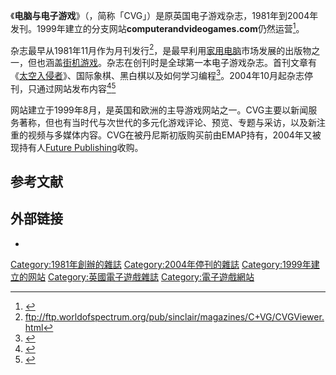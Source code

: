 {{NoteTA
| G1=Games
}}
{{Infobox Magazine
| title = 电脑与电子游戏
| english_title = Computer And Video Games
| image_file =
| image_size =
| image_caption =
| editor = 安迪·罗宾逊
| frequency = 月刊
| category = [[电脑杂志|电脑杂志]]
| company = [[Future_Publishing|Future Publishing]]
| firstdate = 1981年11月
| finaldate = 2004年10月
| finalnumber =
| country = [[英国|英国]]
| website = {{URL|http://www.computerandvideogames.com/}}
| issn = 0261-3697
}}

《'''电脑与电子游戏'''》（{{lang|en|''Computer and Video Games''}}，简称「CVG」）是原英国电子游戏杂志，1981年到2004年发刊。1999年建立的分支网站'''computerandvideogames.com'''仍然运营<ref>{{cite web |last=Lee |first=Dave |url=http://www.bbc.co.uk/news/technology-27486867 |title=BBC News - Computer and Video Games online magazine facing closure |publisher=Bbc.co.uk |date= |accessdate=21 May 2014 |archive-date=2014-08-23 |archive-url=https://web.archive.org/web/20140823163054/http://www.bbc.co.uk/news/technology-27486867 |dead-url=no }}</ref>。

杂志最早从1981年11月作为月刊发行<ref>ftp://ftp.worldofspectrum.org/pub/sinclair/magazines/C+VG/CVGViewer.html{{dead link|date=2018年1月 |bot=InternetArchiveBot |fix-attempted=yes }}</ref>，是最早利用[[家用电脑|家用电脑]]市场发展的出版物之一，但也涵盖[[街机游戏|街机游戏]]。杂志在创刊时是全球第一本电子游戏杂志。首刊文章有《[[太空入侵者|太空入侵者]]》、国际象棋、黑白棋以及如何学习编程<ref>{{cite news|last=Brook|first=Stephen|title=World's first gaming mag revived|url=http://www.theguardian.com/media/2008/apr/04/pressandpublishing.digitalmedia|newspaper=The Guardian|date=4 April 2008|accessdate=21 May 2014|archive-date=2015-02-27|archive-url=https://web.archive.org/web/20150227031011/http://www.theguardian.com/media/2008/apr/04/pressandpublishing.digitalmedia|dead-url=no}}</ref>。2004年10月起杂志停刊，只通过网站发布内容<ref>{{cite web|url= http://www.netmag.co.uk/zine/how-we-built/the-new-cvg-site | title= The new CVG site - .net magazine |date = 9 January 2007| archiveurl = https://web.archive.org/web/20101206000201/http://www.netmag.co.uk/zine/how-we-built/the-new-cvg-site | archivedate = 6 December 2010 | accessdate = 21 May 2014}}</ref><ref>{{cite web |url=http://www.futureplc.com/2008/04/07/computer-video-games-returns-to-the-newsstand/ |title=Computer & Video Games returns to the newsstand « Future PLC |publisher=Futureplc.com |date= |accessdate=21 May 2014 |archive-date=2013-11-03 |archive-url=https://web.archive.org/web/20131103125340/http://www.futureplc.com/2008/04/07/computer-video-games-returns-to-the-newsstand/ |dead-url=no }}</ref>

网站建立于1999年8月，是英国和欧洲的主导游戏网站之一。CVG主要以新闻服务著称，但也有当时代与次世代的多元化游戏评论、预览、专题与采访，以及新注重的视频与多媒体内容。CVG在被丹尼斯初版购买前由EMAP持有，2004年又被现持有人[[Future_Publishing|Future Publishing]]收购。

== 参考文献==
{{Reflist}}

== 外部链接 ==

* {{Official|http://www.ComputerAndVideoGames.com}}

{{DEFAULTSORT:Computer And Video Games}}
[[Category:1981年創辦的雜誌|Category:1981年創辦的雜誌]]
[[Category:2004年停刊的雜誌|Category:2004年停刊的雜誌]]
[[Category:1999年建立的网站|Category:1999年建立的网站]]
[[Category:英國電子遊戲雜誌|Category:英國電子遊戲雜誌]]
[[Category:電子遊戲網站|Category:電子遊戲網站]]